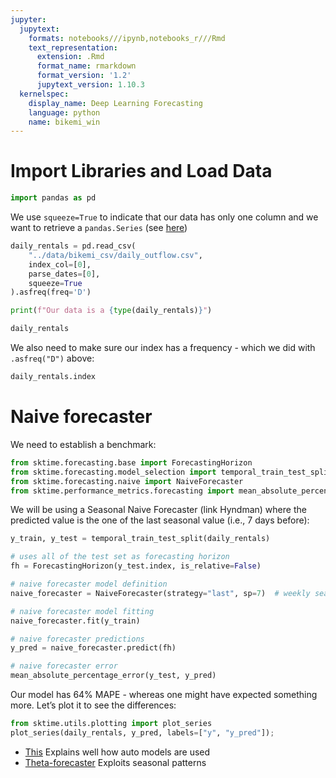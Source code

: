 ```yaml
---
jupyter:
  jupytext:
    formats: notebooks///ipynb,notebooks_r///Rmd
    text_representation:
      extension: .Rmd
      format_name: rmarkdown
      format_version: '1.2'
      jupytext_version: 1.10.3
  kernelspec:
    display_name: Deep Learning Forecasting
    language: python
    name: bikemi_win
---
```


# Import Libraries and Load Data

```python
import pandas as pd
```

We use `squeeze=True` to indicate that our data has only one column and we want to retrieve a `pandas.Series` (see [here](https://machinelearningmastery.com/load-explore-time-series-data-python/))

```python
daily_rentals = pd.read_csv(
    "../data/bikemi_csv/daily_outflow.csv",
    index_col=[0],
    parse_dates=[0],
    squeeze=True
).asfreq(freq='D')

print(f"Our data is a {type(daily_rentals)}")

daily_rentals
```

We also need to make sure our index has a frequency - which we did with `.asfreq("D")` above:

```python
daily_rentals.index
```

# Naive forecaster


We need to establish a benchmark:

```python
from sktime.forecasting.base import ForecastingHorizon
from sktime.forecasting.model_selection import temporal_train_test_split
from sktime.forecasting.naive import NaiveForecaster
from sktime.performance_metrics.forecasting import mean_absolute_percentage_error
```

We will be using a Seasonal Naive Forecaster (link Hyndman) where the predicted value is the one of the last seasonal value (i.e., 7 days before):

```python
y_train, y_test = temporal_train_test_split(daily_rentals)

# uses all of the test set as forecasting horizon
fh = ForecastingHorizon(y_test.index, is_relative=False)

# naive forecaster model definition
naive_forecaster = NaiveForecaster(strategy="last", sp=7)  # weekly seasonal periodicity

# naive forecaster model fitting
naive_forecaster.fit(y_train)

# naive forecaster predictions
y_pred = naive_forecaster.predict(fh)

# naive forecaster error
mean_absolute_percentage_error(y_test, y_pred)
```

Our model has 64% MAPE - whereas one might have expected something more. Let's plot it to see the differences:

```python
from sktime.utils.plotting import plot_series
plot_series(daily_rentals, y_pred, labels=["y", "y_pred"]);
```

* [This](https://www.sciencedirect.com/science/article/pii/S0169207000000674) Explains well how auto models are used
* [Theta-forecaster](https://www.sciencedirect.com/science/article/pii/S0169207000000662) Exploits seasonal patterns

